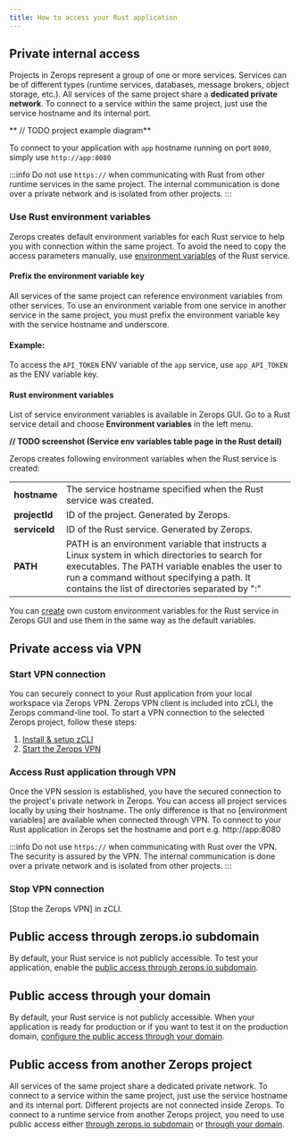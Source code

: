 ```yaml
---
title: How to access your Rust application
---
```


## Private internal access
Projects in Zerops represent a group of one or more services.
Services can be of different types (runtime services, databases, message brokers, object storage, etc.). All services of the same project share a **dedicated private network**. To connect to a service within the same project, just use the service hostname and its internal port.

** // TODO project example diagram**

To connect to your application with `app` hostname running on port `8080`, simply use `http://app:8080`

:::info
Do not use <code>https://</code> when communicating with Rust from other runtime services in the same project. The internal communication is done over a private network and is isolated from other projects.
:::

### Use Rust environment variables
Zerops creates default environment variables for each Rust service to help you with connection within the same project. To avoid the need to copy the access parameters manually, use [environment variables](/rust/how-to/env-variables#env-variable-restrictions) of the Rust service.

#### Prefix the environment variable key

All services of the same project can reference environment variables from other services. To use an environment variable from one service in another service in the same project, you must prefix the environment variable key with the service hostname and underscore.

#### Example:
To access the `API_TOKEN` ENV variable of the `app` service, use `app_API_TOKEN` as the ENV variable key.

#### Rust environment variables

List of service environment variables is available in Zerops GUI. Go to a Rust service detail and choose **Environment variables** in the left menu.

**// TODO screenshot (Service env variables table page in the Rust detail)**

Zerops creates following environment variables when the Rust service is created:

<table>
<tbody>
	<tr>
		<td><b>hostname</b></td>
        <td>The service hostname specified when the Rust service was created.</td>
    </tr>
    <tr>
		<td><b>projectId</b></td>
        <td>ID of the project. Generated by Zerops.</td>
    </tr>
    <tr>
		<td><b>serviceId</b></td>
        <td>ID of the Rust service. Generated by Zerops.</td>
    </tr>
    <tr>
		<td><b>PATH</b></td>
        <td>PATH is an environment variable that instructs a Linux system in which directories to search for executables. The PATH variable enables the user to run a command without specifying a path. It contains the list of directories separated by ":"</td>
    </tr>
</tbody>
</table>

You can [create](/rust/how-to/env-variables#set-env-variables-in-zerops-gui) own custom environment variables for the Rust service in Zerops GUI and use them in the same way as the default variables.

## Private access via VPN
### Start VPN connection
You can securely connect to your Rust application from your local workspace via Zerops VPN. Zerops VPN client is included into zCLI, the Zerops command-line tool. To start a VPN connection to the selected Zerops project, follow these steps:

1. [Install & setup zCLI](/references/cli/install)
2. [Start the Zerops VPN](/references/vpn#start-the-vpn)

### Access Rust application through VPN

Once the VPN session is established, you have the secured connection to the project's private network in Zerops. You can access all project services locally by using their hostname. The only difference is that no [environment variables] are available when connected through VPN. To connect to your Rust application in Zerops set the hostname and port e.g. http://app:8080

:::info
Do not use <code>https://</code> when communicating with Rust over the VPN. The security is assured by the VPN. The internal communication is done over a private network and is isolated from other projects.
:::

### Stop VPN connection
[Stop the Zerops VPN] in zCLI.

## Public access through zerops.io subdomain
By default, your Rust service is not publicly accessible. To test your application, enable the [public access through zerops.io subdomain](/references/public-access#public-access-through-zeropsio-subdomain).

## Public access through your domain
By default, your Rust service is not publicly accessible. When your application is ready for production or if you want to test it on the production domain, [configure the public access through your domain](/references/public-access#public-access-through-your-domain).

## Public access from another Zerops project
All services of the same project share a dedicated private network. To connect to a service within the same project, just use the service hostname and its internal port. Different projects are not connected inside Zerops. To connect to a runtime service from another Zerops project, you need to use public access either [through zerops.io subdomain](/references/public-access#public-access-through-zeropsio-subdomain) or [through your domain](/references/public-access#public-access-through-your-domain).









